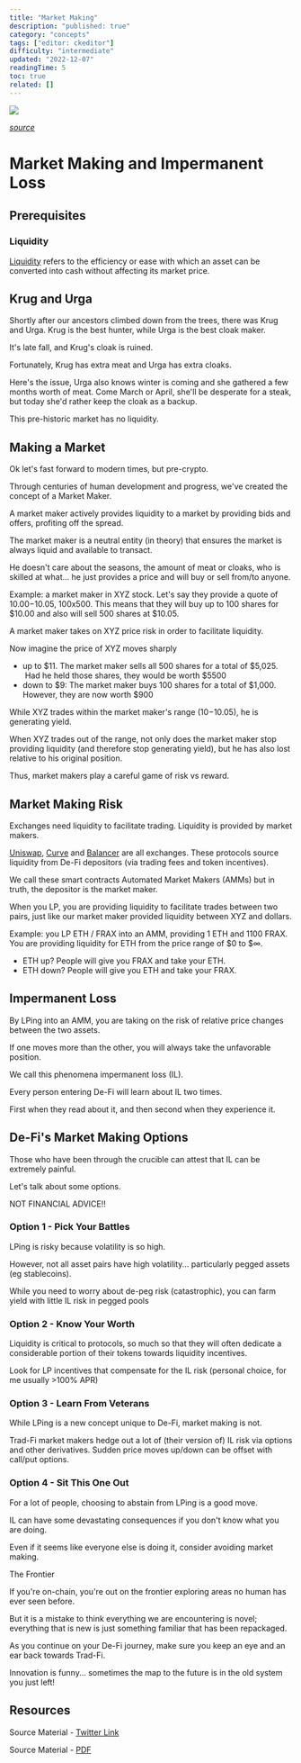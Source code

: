 ```yaml
---
title: "Market Making"
description: "published: true"
category: "concepts"
tags: ["editor: ckeditor"]
difficulty: "intermediate"
updated: "2022-12-07"
readingTime: 5
toc: true
related: []
---
```


![](/images/market-making-banner.avif)

[*source*](https://www.bitpanda.com/academy/en/lessons/what-is-a-market-maker/)

# Market Making and Impermanent Loss

## Prerequisites

### Liquidity

[Liquidity](https://inevitableeth.com/home/concepts/liquidity) refers to the efficiency or ease with which an asset can be converted into cash without affecting its market price. 

## Krug and Urga

Shortly after our ancestors climbed down from the trees, there was Krug and Urga. Krug is the best hunter, while Urga is the best cloak maker. 

It's late fall, and Krug's cloak is ruined. 

Fortunately, Krug has extra meat and Urga has extra cloaks.

Here's the issue, Urga also knows winter is coming and she gathered a few months worth of meat. Come March or April, she'll be desperate for a steak, but today she'd rather keep the cloak as a backup. 

This pre-historic market has no liquidity.

## Making a Market

Ok let's fast forward to modern times, but pre-crypto. 

Through centuries of human development and progress, we've created the concept of a Market Maker. 

A market maker actively provides liquidity to a market by providing bids and offers, profiting off the spread.

The market maker is a neutral entity (in theory) that ensures the market is always liquid and available to transact. 

He doesn't care about the seasons, the amount of meat or cloaks, who is skilled at what... he just provides a price and will buy or sell from/to anyone.

Example: a market maker in XYZ stock. Let's say they provide a quote of $10.00-$10.05, 100x500. This means that they will buy up to 100 shares for $10.00 and also will sell 500 shares at $10.05. 

A market maker takes on XYZ price risk in order to facilitate liquidity.

Now imagine the price of XYZ moves sharply 

*   up to $11. The market maker sells all 500 shares for a total of $5,025.  Had he held those shares, they would be worth $5500
*   down to $9: The market maker buys 100 shares for a total of $1,000. However, they are now worth $900

While XYZ trades within the market maker's range ($10-$10.05), he is generating yield. 

When XYZ trades out of the range, not only does the market maker stop providing liquidity (and therefore stop generating yield), but he has also lost relative to his original position.

Thus, market makers play a careful game of risk vs reward.

## Market Making Risk

Exchanges need liquidity to facilitate trading. Liquidity is provided by market makers.

[Uniswap](https://uniswap.org/), [Curve](https://curve.fi/) and [Balancer](https://balancer.fi/) are all exchanges. These protocols source liquidity from De-Fi depositors (via trading fees and token incentives).

We call these smart contracts Automated Market Makers (AMMs) but in truth, the depositor is the market maker.

When you LP, you are providing liquidity to facilitate trades between two pairs, just like our market maker provided liquidity between XYZ and dollars.

Example: you LP ETH / FRAX into an AMM, providing 1 ETH and 1100 FRAX. You are providing liquidity for ETH from the price range of $0 to $∞.

*   ETH up? People will give you FRAX and take your ETH.
*   ETH down? People will give you ETH and take your FRAX.

## Impermanent Loss

By LPing into an AMM, you are taking on the risk of relative price changes between the two assets. 

If one moves more than the other, you will always take the unfavorable position. 

We call this phenomena impermanent loss (IL).

Every person entering De-Fi will learn about IL two times. 

First when they read about it, and then second when they experience it. 

## De-Fi's Market Making Options

Those who have been through the crucible can attest that IL can be extremely painful. 

Let's talk about some options. 

NOT FINANCIAL ADVICE!!

### Option 1 - Pick Your Battles

LPing is risky because volatility is so high. 

However, not all asset pairs have high volatility... particularly pegged assets (eg stablecoins). 

While you need to worry about de-peg risk (catastrophic), you can farm yield with little IL risk in pegged pools

### Option 2 - Know Your Worth

Liquidity is critical to protocols, so much so that they will often dedicate a considerable portion of their tokens towards liquidity incentives. 

Look for LP incentives that compensate for the IL risk (personal choice, for me usually >100% APR)

### Option 3 - Learn From Veterans

While LPing is a new concept unique to De-Fi, market making is not. 

Trad-Fi market makers hedge out a lot of (their version of) IL risk via options and other derivatives. Sudden price moves up/down can be offset with call/put options.

### Option 4 - Sit This One Out 

For a lot of people, choosing to abstain from LPing is a good move. 

IL can have some devastating consequences if you don't know what you are doing. 

Even if it seems like everyone else is doing it, consider avoiding market making.

The Frontier

If you're on-chain, you're out on the frontier exploring areas no human has ever seen before. 

But it is a mistake to think everything we are encountering is novel; everything that is new is just something familiar that has been repackaged.

As you continue on your De-Fi journey, make sure you keep an eye and an ear back towards Trad-Fi. 

Innovation is funny... sometimes the map to the future is in the old system you just left!

## Resources

Source Material - [Twitter Link](https://twitter.com/logarithmicrex/status/1546504436490637312)

Source Material - [PDF](/twitter-pdf-2022-07-11_market_making.pdf)
